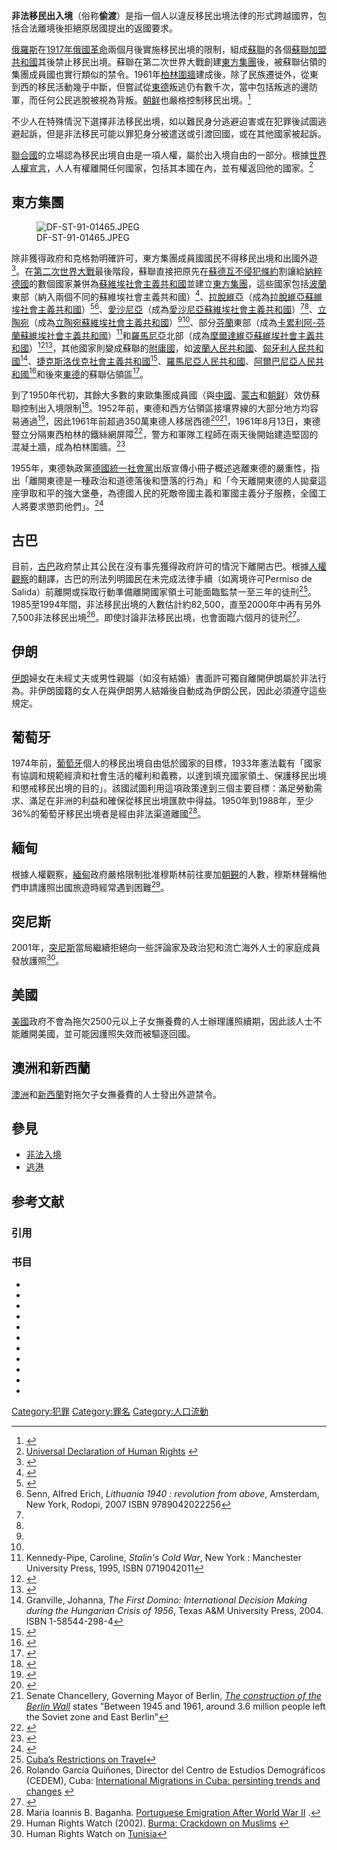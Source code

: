 '''非法移民出入境'''（俗称'''偷渡'''）是指一個人以違反移民出境法律的形式跨越國界，包括合法離境後拒絕原居國提出的返國要求。

[[俄羅斯|俄羅斯]]在[[1917年俄國革命|1917年俄國革命]]兩個月後實施移民出境的限制，組成[[蘇聯|蘇聯]]的各個[[蘇聯加盟共和國|蘇聯加盟共和國]]其後禁止移民出境。蘇聯在第二次世界大戰創建[[東方集團|東方集團]]後，被蘇聯佔領的集團成員國也實行類似的禁令。1961年[[柏林圍牆|柏林圍牆]]建成後，除了民族遷徙外，從東到西的移民活動幾乎中斷，但嘗試從[[東德|東德]]叛逃仍有數千次，當中包括叛逃的邊防軍，而任何公民逃脫被視為背叛。[[朝鲜|朝鲜]]也嚴格控制移民出境。<ref>{{Cite web |url=http://migration.ucdavis.edu/mn/more.php?id=2606_0_3_0 |title=Korea: North, Amnesty |accessdate=2011-02-27 |archive-date=2013-05-10 |archive-url=https://web.archive.org/web/20130510224158/http://migration.ucdavis.edu/mn/more.php?id=2606_0_3_0 |dead-url=yes }}</ref>

不少人在特殊情況下選擇非法移民出境，如以難民身分逃避迫害或在犯罪後試圖逃避起訴，但是非法移民可能以罪犯身分被遣送或引渡回國，或在其他國家被起訴。

[[聯合國|聯合國]]的立場認為移民出境自由是一項人權，屬於出入境自由的一部分。根據[[世界人權宣言|世界人權宣言]]，人人有權離開任何國家，包括其本國在內，並有權返回他的國家。<ref>[http://www.un.org/Overview/rights.html Universal Declaration of Human Rights] {{webarchive|url=https://web.archive.org/web/20141208080853/http://www.un.org/Overview/rights.html |date=2014-12-08 }}</ref>

==東方集團==
[[Image:DF-ST-91-01465.JPEG|thumb]]

除非獲得政府和克格勃明確許可，東方集團成員國國民不得移民出境和出國外遊<ref name="dowty70">{{Harvnb|Dowty|1989|p=70}}</ref>。在[[第二次世界大戰|第二次世界大戰]]最後階段，蘇聯直接把原先在[[蘇德互不侵犯條約|蘇德互不侵犯條約]]割讓給[[納粹德國|納粹德國]]的數個國家兼併為[[蘇維埃社會主義共和國|蘇維埃社會主義共和國]]並建立[[東方集團|東方集團]]，這些國家包括[[波蘭|波蘭]]東部（納入兩個不同的蘇維埃社會主義共和國）<ref name="stalinswars43">{{Harvnb|Roberts|2006|p=43}}</ref>、[[拉脫維亞|拉脫維亞]]（成為[[拉脫維亞蘇維埃社會主義共和國|拉脫維亞蘇維埃社會主義共和國]]）<ref name="wettig20">{{Harvnb|Wettig|2008|p=21}}</ref><ref name="senn">Senn, Alfred Erich, ''Lithuania 1940 : revolution from above'', Amsterdam, New York, Rodopi, 2007 ISBN 9789042022256</ref>、[[愛沙尼亞|愛沙尼亞]]（成為[[愛沙尼亞蘇維埃社會主義共和國|愛沙尼亞蘇維埃社會主義共和國]]）<ref name="wettig20"/><ref name="senn"/>、[[立陶宛|立陶宛]]（成為[[立陶宛蘇維埃社會主義共和國|立陶宛蘇維埃社會主義共和國]]）<ref name="wettig20"/><ref name="senn"/>、部分[[芬蘭|芬蘭]]東部（成為[[卡累利阿-芬蘭蘇維埃社會主義共和國|卡累利阿-芬蘭蘇維埃社會主義共和國]]）<ref name="ckpipe">Kennedy-Pipe, Caroline, ''Stalin's Cold War'', New York : Manchester University Press, 1995, ISBN 0719042011</ref>和[[羅馬尼亞|羅馬尼亞]]北部（成為[[摩爾達維亞蘇維埃社會主義共和國|摩爾達維亞蘇維埃社會主義共和國]]）<ref name="stalinswars55">{{Harvnb|Roberts|2006|p=55}}</ref><ref name="shirer794">{{Harvnb|Shirer|1990|p=794}}</ref>，其他國家則變成蘇聯的[[附庸國|附庸國]]，如[[波蘭人民共和國|波蘭人民共和國]]、[[匈牙利人民共和國|匈牙利人民共和國]]<ref name="granville">Granville, Johanna, ''The First Domino: International Decision Making during the Hungarian Crisis of 1956'', Texas A&M University Press, 2004. ISBN 1-58544-298-4</ref>、[[捷克斯洛伐克社會主義共和國|捷克斯洛伐克社會主義共和國]]<ref>{{Harvnb|Grenville|2005|pp=370–71}}</ref>、[[羅馬尼亞人民共和國|羅馬尼亞人民共和國]]、[[阿爾巴尼亞人民共和國|阿爾巴尼亞人民共和國]]<ref name="cook17">{{Harvnb|Cook|2001|p=17}}</ref>和後來[[東德|東德]]的蘇聯佔領區<ref name="wettig96">{{Harvnb|Wettig|2008|pp=96–100}}</ref>。

到了1950年代初，其餘大多數的東歐集團成員國（與[[中國|中國]]、[[蒙古|蒙古]]和[[朝鲜|朝鲜]]）效仿蘇聯控制出入境限制<ref name="dowty114">{{Harvnb|Dowty|1989|p=114}}</ref>。1952年前，東德和西方佔領區接壤界線的大部分地方均容易通過<ref name="dowty121">{{Harvnb|Dowty|1989|p=121}}</ref>，因此1961年前超過350萬東德人移居西德<ref name="mynz221">{{Harvnb|Mynz|1995|p=2.2.1}}</ref><ref>Senate Chancellery, Governing Mayor of Berlin, [http://www.berlin.de/mauer/geschichte/index.en.html ''The construction of the Berlin Wall''] {{webarchive|url=https://web.archive.org/web/20140402152858/http://www.berlin.de/mauer/geschichte/index.en.html |date=2014-04-02 }} states "Between 1945 and 1961, around 3.6 million people left the Soviet zone and East Berlin"</ref>，1961年8月13日，東德豎立分隔東西柏林的鐵絲網屏障<ref name="pearson75">{{Harvnb|Pearson|1998|p=75}}</ref>，警方和軍隊工程師在兩天後開始建造堅固的混凝土牆，成為柏林圍牆。<ref name="dowty124">{{Harvnb|Dowty|1989|p=124}}</ref>

1955年，東德執政黨[[德國統一社會黨|德國統一社會黨]]出版宣傳小冊子概述逃離東德的嚴重性，指出「離開東德是一種政治和道德落後和墮落的行為」和「今天離開東德的人拋棄這座爭取和平的強大堡壘，為德國人民的死敵帝國主義和軍國主義分子服務，全國工人將要求懲罰他們」。<ref>{{cite web | title = ''Wer die Deutsche Demokratische Republik verläßt, stellt sich auf die Seite der Kriegstreiber'' ("He Who Leaves the German Democratic Republic Joins the Warmongers") | work = ''Notizbuch des Agitators'' ("Agitator's Notebook") | publisher = Socialist Unity Party of Germany, Agitation Department, [[Berlin|Berlin]] District | date = November 1955 | url = http://www.calvin.edu/academic/cas/gpa/notiz3.htm | accessdate = 2008-02-17 | archive-date = 2014-03-26 | archive-url = https://web.archive.org/web/20140326234647/http://www.calvin.edu/academic/cas/gpa/notiz3.htm | dead-url = no }}</ref>

==古巴==
目前，[[古巴|古巴]]政府禁止其公民在沒有事先獲得政府許可的情況下離開古巴。根據[[人權觀察|人權觀察]]的翻譯，古巴的刑法列明國民在未完成法律手續（如离境许可Permiso de Salida）前離開或採取行動準備離開國家領土可能面臨監禁一至三年的徒刑<ref>[http://hrw.org/reports/2005/cuba1005/2.htm Cuba’s Restrictions on Travel]</ref>。1985至1994年間，非法移民出境的人數估計約82,500，直至2000年中再有另外7,500非法移民出境<ref>Rolando García Quiñones, Director del Centro de Estudios Demográficos (CEDEM), Cuba: [http://www.sela.org/public_html/AA2K2/eng/docs/coop/migra/spsmirdi12-02/spsmirdi12-3.htm International Migrations in Cuba: persinting trends and changes] {{webarchive|url=https://web.archive.org/web/20061005002547/http://www.sela.org/public_html/AA2K2/eng/docs/coop/migra/spsmirdi12-02/spsmirdi12-3.htm |date=2006-10-05 }}</ref>。即使討論非法移民出境，也會面臨六個月的徒刑<ref name="kobayashi">{{cite web|title=Fidel Castro’s Cuba: The Views of the Exile Community |author=M. Hollis Kobayashi |year=2005 |url=http://eprints.ccsu.edu/archive/00000279/03/KobayashiFT.pdf }}{{dead link|date=六月 2017 |bot=InternetArchiveBot }}</ref>。

==伊朗==
[[伊朗|伊朗]]婦女在未經丈夫或男性親屬（如沒有結婚）書面許可獨自離開伊朗屬於非法行為。非伊朗國籍的女人在與伊朗男人結婚後自動成為伊朗公民，因此必須遵守這些規定。

==葡萄牙==
1974年前，[[葡萄牙|葡萄牙]]個人的移民出境自由低於國家的目標，1933年憲法載有「國家有協調和規範經濟和社會生活的權利和義務，以達到填充國家領土、保護移民出境和懲戒移民出境的目的」。該國試圖利用這項政策達到三個主要目標：滿足勞動需求、滿足在非洲的利益和確保從移民出境匯款中得益。1950年到1988年，至少36%的葡萄牙移民出境者是經由非法渠道離國<ref>Maria Ioannis B. Baganha. [http://ies.berkeley.edu/research/files/CP02/CP02-Port_Emigration.pdf Portuguese Emigration After World War II] {{webarchive|url=https://web.archive.org/web/20070221094933/http://ies.berkeley.edu/research/files/CP02/CP02-Port_Emigration.pdf |date=2007-02-21 }}.</ref>。

==緬甸==
根據人權觀察，[[緬甸|緬甸]]政府嚴格限制批准穆斯林前往麥加[[朝覲|朝覲]]的人數，穆斯林聲稱他們申請護照出國旅遊時經常遇到困難<ref>Human Rights Watch (2002). [http://hrw.org/english/docs/2002/07/18/burma4127.htm Burma: Crackdown on Muslims] {{Wayback|url=http://hrw.org/english/docs/2002/07/18/burma4127.htm |date=20070216022136 }}</ref>。

==突尼斯==
2001年，[[突尼斯|突尼斯]]當局繼續拒絕向一些評論家及政治犯和流亡海外人士的家庭成員發放護照<ref>Human Rights Watch on [http://www.hrw.org/wr2k1/mideast/tunisia.html Tunisia]</ref>。

==美國==
[[美國|美國]]政府不會為拖欠2500元以上子女撫養費的人士辦理護照續期，因此該人士不能離開美國，並可能因護照失效而被驅逐回國。

==澳洲和新西蘭==
[[澳洲|澳洲]]和[[新西蘭|新西蘭]]對拖欠子女撫養費的人士發出外遊禁令。

==參見==
*[[非法入境|非法入境]]
*[[逃港|逃港]]

== 参考文献 ==
=== 引用 ===
{{Reflist|2}}

=== 书目 ===
{{refbegin|2}}
*{{Citation|last=Böcker|first=Anita|title=Regulation of Migration: International Experiences|publisher=Het Spinhuis|year=1998|isbn=9055890952}}
*{{Citation|last=Cook|first=Bernard A.|title=Europe Since 1945: An Encyclopedia|publisher=Taylor & Francis|year=2001|isbn=0815340575}}
*{{Citation|last=Dale|first=Gareth|title=Popular Protest in East Germany, 1945-1989: Judgements on the Street|publisher=Routledge|year=2005|isbn=071465408}}
*{{Citation|last=Dowty|first=Alan|title=Closed Borders: The Contemporary Assault on Freedom of Movement|publisher=Yale University Press|year=1989|isbn=0300044984}}
*{{Citation|last=Grenville|first=John Ashley Soames|title=A History of the World from the 20th to the 21st Century|publisher=Routledge|year=2005|isbn=0415289548}}
*{{Citation|last=Harrison|first=Hope Millard|title=Driving the Soviets Up the Wall: Soviet-East German Relations, 1953-1961|publisher=Princeton University Press|year=2003|isbn=0691096783}}
*{{Citation|last=Krasnov|first=Vladislav|title=Soviet Defectors: The KGB Wanted List|publisher=Hoover Press|year=1985|isbn=0817982310}}
*{{Citation|last1=Loescher|first=Gil|title=GThe UNHCR and World Politics: A Perilous Path|publisher=Oxford University Press|year=2001|isbn=0198297165}}
*{{Citation|last=Roberts|first=Geoffrey |title=Stalin's Wars: From World War to Cold War, 1939–1953 |publisher=Yale University Press |year=2006 |isbn=0300112041}}
*{{Citation|last=Thackeray|first=Frank W.|title=Events that changed Germany|publisher=Greenwood Publishing Group|year=2004|isbn=0313328145}}
*{{Citation|last=Wettig|first=Gerhard|title=Stalin and the Cold War in Europe|publisher=Rowman & Littlefield|year=2008|isbn=0742555429}}
{{refend}}

[[Category:犯罪|Category:犯罪]]
[[Category:罪名|Category:罪名]]
[[Category:人口流動|Category:人口流動]]